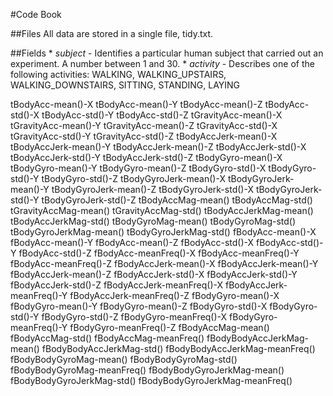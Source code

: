 #Code Book

##Files
All data are stored in a single file, tidy.txt.  

##Fields
* *subject* - Identifies a particular human subject that carried out an experiment.  A number between 1 and 30.
* *activity* - Describes one of the following activities: WALKING, WALKING_UPSTAIRS, WALKING_DOWNSTAIRS, SITTING, STANDING, LAYING

tBodyAcc-mean()-X 
tBodyAcc-mean()-Y 
tBodyAcc-mean()-Z 
tBodyAcc-std()-X 
tBodyAcc-std()-Y 
tBodyAcc-std()-Z 
tGravityAcc-mean()-X 
tGravityAcc-mean()-Y 
tGravityAcc-mean()-Z 
tGravityAcc-std()-X 
tGravityAcc-std()-Y 
tGravityAcc-std()-Z 
tBodyAccJerk-mean()-X 
tBodyAccJerk-mean()-Y 
tBodyAccJerk-mean()-Z 
tBodyAccJerk-std()-X 
tBodyAccJerk-std()-Y 
tBodyAccJerk-std()-Z 
tBodyGyro-mean()-X 
tBodyGyro-mean()-Y 
tBodyGyro-mean()-Z 
tBodyGyro-std()-X 
tBodyGyro-std()-Y 
tBodyGyro-std()-Z 
tBodyGyroJerk-mean()-X 
tBodyGyroJerk-mean()-Y 
tBodyGyroJerk-mean()-Z 
tBodyGyroJerk-std()-X 
tBodyGyroJerk-std()-Y 
tBodyGyroJerk-std()-Z 
tBodyAccMag-mean() 
tBodyAccMag-std() 
tGravityAccMag-mean() 
tGravityAccMag-std() 
tBodyAccJerkMag-mean() 
tBodyAccJerkMag-std() 
tBodyGyroMag-mean() 
tBodyGyroMag-std() 
tBodyGyroJerkMag-mean() 
tBodyGyroJerkMag-std() 
fBodyAcc-mean()-X 
fBodyAcc-mean()-Y 
fBodyAcc-mean()-Z 
fBodyAcc-std()-X 
fBodyAcc-std()-Y 
fBodyAcc-std()-Z 
fBodyAcc-meanFreq()-X 
fBodyAcc-meanFreq()-Y 
fBodyAcc-meanFreq()-Z 
fBodyAccJerk-mean()-X 
fBodyAccJerk-mean()-Y 
fBodyAccJerk-mean()-Z 
fBodyAccJerk-std()-X 
fBodyAccJerk-std()-Y 
fBodyAccJerk-std()-Z 
fBodyAccJerk-meanFreq()-X 
fBodyAccJerk-meanFreq()-Y 
fBodyAccJerk-meanFreq()-Z 
fBodyGyro-mean()-X 
fBodyGyro-mean()-Y 
fBodyGyro-mean()-Z 
fBodyGyro-std()-X 
fBodyGyro-std()-Y 
fBodyGyro-std()-Z 
fBodyGyro-meanFreq()-X 
fBodyGyro-meanFreq()-Y 
fBodyGyro-meanFreq()-Z 
fBodyAccMag-mean() 
fBodyAccMag-std() 
fBodyAccMag-meanFreq() 
fBodyBodyAccJerkMag-mean() 
fBodyBodyAccJerkMag-std() 
fBodyBodyAccJerkMag-meanFreq() 
fBodyBodyGyroMag-mean() 
fBodyBodyGyroMag-std() 
fBodyBodyGyroMag-meanFreq() 
fBodyBodyGyroJerkMag-mean() 
fBodyBodyGyroJerkMag-std() 
fBodyBodyGyroJerkMag-meanFreq()
